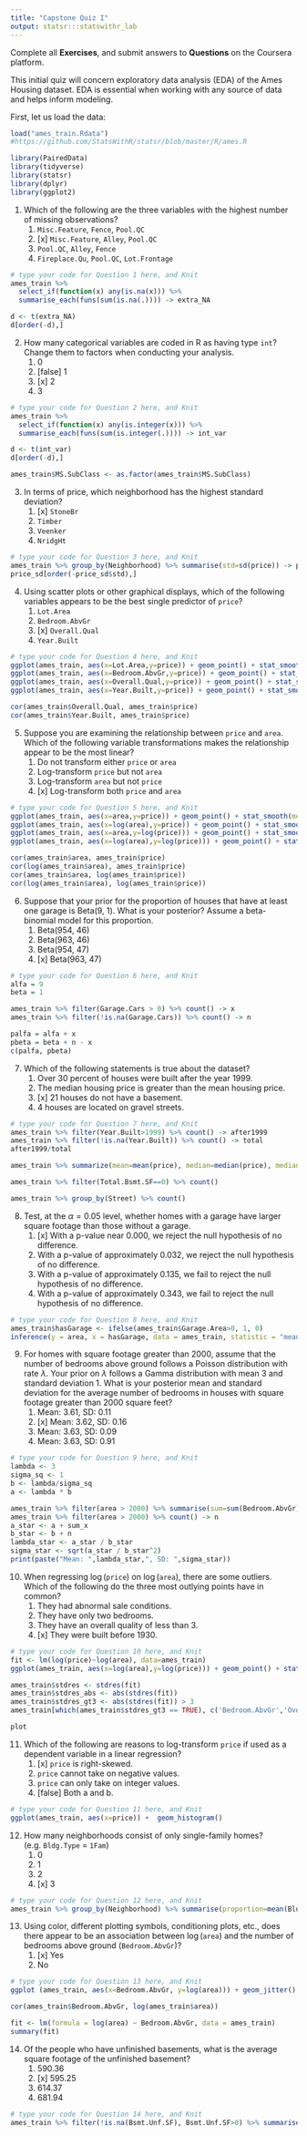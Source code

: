 ```yaml
---
title: "Capstone Quiz I"
output: statsr:::statswithr_lab
---
```


<div id="instructions">
Complete all **Exercises**, and submit answers to **Questions** on the Coursera 
platform.
</div>

This initial quiz will concern exploratory data analysis (EDA) of the Ames Housing dataset.  EDA is essential when working with any source of data and helps inform modeling.

First, let us load the data:

```r
load("ames_train.Rdata")
#https://github.com/StatsWithR/statsr/blob/master/R/ames.R

```

```r
library(PairedData)
library(tidyverse)
library(statsr)
library(dplyr)
library(ggplot2)
```



1. Which of the following are the three variables with the highest number of missing observations?
<ol>
<li> `Misc.Feature`, `Fence`, `Pool.QC` </li>
<li> [x] `Misc.Feature`, `Alley`, `Pool.QC` </li> 
<li> `Pool.QC`, `Alley`, `Fence` </li> 
<li> `Fireplace.Qu`, `Pool.QC`, `Lot.Frontage` </li>
</ol>
```r
# type your code for Question 1 here, and Knit
ames_train %>% 
  select_if(function(x) any(is.na(x))) %>% 
  summarise_each(funs(sum(is.na(.)))) -> extra_NA

d <- t(extra_NA)
d[order(-d),]

```

\fb{The R function `is.na(x)` will return a boolean that specifies whether x is NA.  The function `colSums` or the package dplyr can help aggregate the total number of missing observations.
This question refers to the following learning objective(s):
Use frequency tables and bar plots to describe the distribution of a variable.
}

2. How many categorical variables are coded in R as having type `int`?  Change them to factors when conducting your analysis.
<ol>
<li> 0
<li> [false] 1
<li> [x] 2
<li> 3
</ol>

```r
# type your code for Question 2 here, and Knit
ames_train %>% 
  select_if(function(x) any(is.integer(x))) %>% 
  summarise_each(funs(sum(is.integer(.)))) -> int_var

d <- t(int_var)
d[order(-d),]

ames_train$MS.SubClass <- as.factor(ames_train$MS.SubClass)

```

\fb{Examine the type of each variable using the `summary` or `str` functions.  Are there any variables that are coded as `int` that can only take on a finite number of values (i.e. the magnitude of the number does not matter)?  Count them.

This question refers to the following learning objective(s):
Identify variables as numerical and categorical.
}

3. In terms of price, which neighborhood has the highest standard deviation?  
<ol>
<li> [x] `StoneBr`
<li> `Timber`
<li> `Veenker`
<li> `NridgHt`
</ol>

```r
# type your code for Question 3 here, and Knit
ames_train %>% group_by(Neighborhood) %>% summarise(std=sd(price)) -> price_sd
price_sd[order(-price_sd$std),]
```

\fb{In dplyr, the `group_by` command allows you to calculate quantities for each group using the `summarise` command.  

This question refers to the following learning objective(s):
When describing the distribution of a numerical variable, mention its shape, center, and spread, as well as any unusual observations.
}


4. Using scatter plots or other graphical displays, which of the following variables appears to be the best single predictor of `price`?
<ol>
<li> `Lot.Area`
<li> `Bedroom.AbvGr`
<li> [x] `Overall.Qual`
<li> `Year.Built`
</ol>

```r
# type your code for Question 4 here, and Knit
ggplot(ames_train, aes(x=Lot.Area,y=price)) + geom_point() + stat_smooth(method = "lm", se = FALSE)
ggplot(ames_train, aes(x=Bedroom.AbvGr,y=price)) + geom_point() + stat_smooth(method = "lm", se = FALSE)
ggplot(ames_train, aes(x=Overall.Qual,y=price)) + geom_point() + stat_smooth(method = "lm", se = FALSE)
ggplot(ames_train, aes(x=Year.Built,y=price)) + geom_point() + stat_smooth(method = "lm", se = FALSE)

cor(ames_train$Overall.Qual, ames_train$price)
cor(ames_train$Year.Built, ames_train$price)
```

\fb{For each of the listed independent variables, create a scatterplot with the independent variable on the x-axis and `price` on the y-axis.  What seems to be the most linear?

This question refers to the following learning objective(s):
Use scatterplots for describing the relationship between two numerical variables making sure to note the direction (positive or negative), form (linear or non-linear) and the strength of the relationship as well as any unusual observations that stand out.

}


5. Suppose you are examining the relationship between `price` and `area`.  Which of the following variable transformations makes the relationship appear to be the most linear?
<ol>
<li> Do not transform either `price` or `area`
<li> Log-transform `price` but not `area`
<li> Log-transform `area` but not `price`
<li> [x] Log-transform both `price` and `area`
</ol>

```r
# type your code for Question 5 here, and Knit
ggplot(ames_train, aes(x=area,y=price)) + geom_point() + stat_smooth(method = "lm", se = FALSE)
ggplot(ames_train, aes(x=log(area),y=price)) + geom_point() + stat_smooth(method = "lm", se = FALSE)
ggplot(ames_train, aes(x=area,y=log(price))) + geom_point() + stat_smooth(method = "lm", se = FALSE)
ggplot(ames_train, aes(x=log(area),y=log(price))) + geom_point() + stat_smooth(method = "lm", se = FALSE)

cor(ames_train$area, ames_train$price)
cor(log(ames_train$area), ames_train$price)
cor(ames_train$area, log(ames_train$price))
cor(log(ames_train$area), log(ames_train$price))
```

\fb{For each of the four options, visualize the relationship using a graphical device such as a scatterplot.  What seems to be the most linear?

This question refers to the following learning objective(s):
Recognize when transformations (e.g. log) can make the distribution of data more symmetric, and hence easier to model.
Use scatterplots for describing the relationship between two numerical variables making sure to note the direction (positive or negative), form (linear or non-linear) and the strength of the relationship as well as any unusual observations that stand out.
}


6. Suppose that your prior for the proportion of houses that have at least one garage is Beta(9, 1).  What is your posterior? Assume a beta-binomial model for this proportion.
<ol>
<li> Beta(954, 46)
<li> Beta(963, 46)
<li> Beta(954, 47)
<li> [x] Beta(963, 47)
</ol>

```r
# type your code for Question 6 here, and Knit
alfa = 9
beta = 1

ames_train %>% filter(Garage.Cars > 0) %>% count() -> x
ames_train %>% filter(!is.na(Garage.Cars)) %>% count() -> n

palfa = alfa + x
pbeta = beta + n - x
c(palfa, pbeta)
```

\fb{Recall that if the prior is $Beta(\alpha,\beta)$, then the posterior with $x$ successes in $n trials$ is $Beta(\alpha+x,\beta+n-x)$.

This question refers to the following learning objective(s):
Make inferences about a proportion using a conjugate Beta prior:
}


7. Which of the following statements is true about the dataset?
<ol>
<li> Over 30 percent of houses were built after the year 1999.
<li> The median housing price is greater than the mean housing price.
<li> [x] 21 houses do not have a basement.
<li> 4 houses are located on gravel streets.
</ol>

```r
# type your code for Question 7 here, and Knit
ames_train %>% filter(Year.Built>1999) %>% count() -> after1999
ames_train %>% filter(!is.na(Year.Built)) %>% count() -> total
after1999/total

ames_train %>% summarize(mean=mean(price), median=median(price), median_greater_than_mean=median(price)>mean(price))

ames_train %>% filter(Total.Bsmt.SF==0) %>% count()

ames_train %>% group_by(Street) %>% count()
```

\fb{For each of the statements, determine whether it is true or false by using functions such as `summary`, `sum`, or `median` to describe the distribution of a relevant variable.

This question refers to the following learning objective(s):
Describe the distribution of a single variable.
}

8. Test, at the $\alpha = 0.05$ level, whether homes with a garage have larger square footage than those without a garage.
<ol>
<li> [x] With a p-value near 0.000, we reject the null hypothesis of no difference.
<li> With a p-value of approximately 0.032, we reject the null hypothesis of no difference.
<li> With a p-value of approximately 0.135, we fail to reject the null hypothesis of no difference.
<li> With a p-value of approximately 0.343, we fail to reject the null hypothesis of no difference.
</ol>

```r
# type your code for Question 8 here, and Knit
ames_train$hasGarage <- ifelse(ames_train$Garage.Area>0, 1, 0)
inference(y = area, x = hasGarage, data = ames_train, statistic = "mean", type = "ht", alternative="less", method = "theoretical")
```

\fb{Use a hypothesis test to compare two means.  Use a pooled standard error to estimate the p-value. 

This question refers to the following learning objective(s):
Use the t-distribution for inference on a single mean, difference of paired (dependent) means, and difference of independent means.
}


9. For homes with square footage greater than 2000, assume that the number of bedrooms above ground follows a Poisson distribution with rate $\lambda$.  Your prior on $\lambda$ follows a Gamma distribution with mean 3 and standard deviation 1.  What is your posterior mean and standard deviation for the average number of bedrooms in houses with square footage greater than 2000 square feet?
<ol> 
<li> Mean: 3.61, SD: 0.11
<li> [x] Mean: 3.62, SD: 0.16
<li> Mean: 3.63, SD: 0.09
<li> Mean: 3.63, SD: 0.91
</ol>

```r
# type your code for Question 9 here, and Knit
lambda <- 3
sigma_sq <- 1
b <- lambda/sigma_sq
a <- lambda * b

ames_train %>% filter(area > 2000) %>% summarise(sum=sum(Bedroom.AbvGr)) -> sum_x
ames_train %>% filter(area > 2000) %>% count() -> n
a_star <- a + sum_x
b_star <- b + n
lambda_star <- a_star / b_star
sigma_star <- sqrt(a_star / b_star^2)
print(paste("Mean: ",lambda_star,", SD: ",sigma_star))

```

\fb{Since the Gamma distribution is conjugate to the Poisson distribution, the posterior will be Gamma with parameter value  $k + \sum x_i$ and $\theta/(n\theta+1)$, where $k$ and $\theta$ represent the parameters of the prior distribution.  Based on the prior mean and standard deviation, elicit the prior values of $k$ and $\theta$.

This question refers to the following learning objective(s):
Make inferences about data coming from a Poisson likelihood using a conjugate Gamma prior.
Elicit prior beliefs about a parameter in terms of a Beta, Gamma, or Normal distribution.
}


10. When regressing $\log$(`price`) on $\log$(`area`), there are some outliers.  Which of the following do the three most outlying points have in common?
<ol> 
<li> They had abnormal sale conditions.
<li> They have only two bedrooms.
<li> They have an overall quality of less than 3.
<li> [x] They were built before 1930.
</ol>

```r
# type your code for Question 10 here, and Knit
fit <- lm(log(price)~log(area), data=ames_train)
ggplot(ames_train, aes(x=log(area),y=log(price))) + geom_point() + stat_smooth(method = "lm", se = FALSE)

ames_train$stdres <- stdres(fit)
ames_train$stdres_abs <- abs(stdres(fit))
ames_train$stdres_gt3 <- abs(stdres(fit)) > 3
ames_train[which(ames_train$stdres_gt3 == TRUE), c('Bedroom.AbvGr','Overall.Qual', 'Year.Built','Sale.Condition','stdres_abs')] %>% arrange(desc(stdres_abs)) %>% head(n=3)

plot

```

\fb{To identify the outliers, find the observations with the highest squared residuals under the proposed model.  Compare those observations (extract with the `which` function) to see what they have in common.

This question refers to the following learning objective(s):
Identify outliers and high leverage points in a linear model.
}


11. Which of the following are reasons to log-transform `price` if used as a dependent variable in a linear regression?
<ol> 
<li> [x] `price` is right-skewed.
<li> `price` cannot take on negative values.
<li> `price` can only take on integer values.  
<li> [false] Both a and b.
</ol>

```r
# type your code for Question 11 here, and Knit
ggplot(ames_train, aes(x=price)) +  geom_histogram()
```


\fb{We assume that residuals are normally distributed and can theoretically take on any value.  However, since `price` much be greater than 0 and right-skewed, the residuals are truncated and the assumption of normality is violated.  

This question refers to the following learning objective(s):
Identify the assumptions of linear regression and assess when a model may need to be improved.
}

12. How many neighborhoods consist of only single-family homes? (e.g. `Bldg.Type` = `1Fam`)
<ol> 
<li> 0
<li> 1
<li> 2 
<li> [x] 3
</ol>

```r
# type your code for Question 12 here, and Knit
ames_train %>% group_by(Neighborhood) %>% summarise(proportion=mean(Bldg.Type == "1Fam")) %>% filter(proportion==1)
```

\fb{Use either frequency tables for each neighborhood or the dplyr command `group_by` followed by `summarise(mean(Bldg.Type == "1Fam"))`

This question refers to the following learning objective(s):
Use contingency tables and segmented bar plots or mosaic plots to assess the relationship between two categorical variables.
}

13. Using color, different plotting symbols, conditioning plots, etc., does there appear to be an association between $\log$(`area`) and the number of bedrooms above ground (`Bedroom.AbvGr`)? 
<ol> 
<li> [x] Yes
<li> No
</ol>

```r
# type your code for Question 13 here, and Knit
ggplot (ames_train, aes(x=Bedroom.AbvGr, y=log(area))) + geom_jitter() + stat_smooth(method = "lm", se = FALSE)

cor(ames_train$Bedroom.AbvGr, log(ames_train$area))

fit <- lm(formula = log(area) ~ Bedroom.AbvGr, data = ames_train)
summary(fit)
```

\fb{Find the correlation between the two variables.  Does there seem to be an association between the two?  Try plotting the relationship.

This question refers to the following learning objective(s):
Use scatterplots and other graphical devices to describe the relationship between two numerical variables.
}

14. Of the people who have unfinished basements, what is the average square footage of the unfinished basement?
<ol> 
<li> 590.36
<li> [x] 595.25
<li> 614.37
<li> 681.94
</ol>

```r
# type your code for Question 14 here, and Knit
ames_train %>% filter(!is.na(Bsmt.Unf.SF), Bsmt.Unf.SF>0) %>% summarise(mean=mean(Bsmt.Unf.SF))
```

\fb{Remove all `NA` observations for the square footage of the unfinished basement and then find the mean of the remaining observations.

This question refers to the following learning objective(s):
Describe the distribution of a single variable.
}